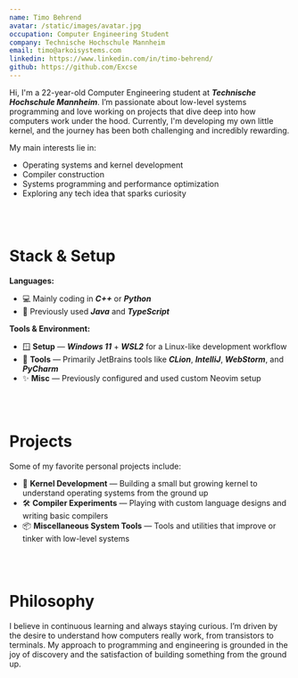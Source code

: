 ```yaml
---
name: Timo Behrend
avatar: /static/images/avatar.jpg
occupation: Computer Engineering Student
company: Technische Hochschule Mannheim
email: timo@arkoisystems.com
linkedin: https://www.linkedin.com/in/timo-behrend/
github: https://github.com/Excse
---
```


Hi, I'm a 22-year-old Computer Engineering student at **_Technische Hochschule Mannheim_**. I’m passionate about low-level
systems programming and love working on projects that dive deep into how computers work under the hood. Currently,
I'm developing my own little kernel, and the journey has been both challenging and incredibly rewarding.

My main interests lie in:

- Operating systems and kernel development
- Compiler construction
- Systems programming and performance optimization
- Exploring any tech idea that sparks curiosity

<br></br>

# Stack & Setup

**Languages:**

- 💻 Mainly coding in **_C++_** or **_Python_**
- 🐍 Previously used **_Java_** and **_TypeScript_**

**Tools & Environment:**

- 🪟 **Setup** — **_Windows 11_** + **_WSL2_** for a Linux-like development workflow
- 🧠 **Tools** — Primarily JetBrains tools like **_CLion_**, **_IntelliJ_**, **_WebStorm_**, and **_PyCharm_**
- ✨ **Misc** — Previously configured and used custom Neovim setup

<br></br>

# Projects

Some of my favorite personal projects include:

- 🧠 **Kernel Development** — Building a small but growing kernel to understand operating systems from the ground up
- 🛠️ **Compiler Experiments** — Playing with custom language designs and writing basic compilers
- 📦 **Miscellaneous System Tools** — Tools and utilities that improve or tinker with low-level systems

<br></br>

# Philosophy

I believe in continuous learning and always staying curious. I’m driven by the desire to understand how computers
really work, from transistors to terminals. My approach to programming and engineering is grounded in the joy of
discovery and the satisfaction of building something from the ground up.
